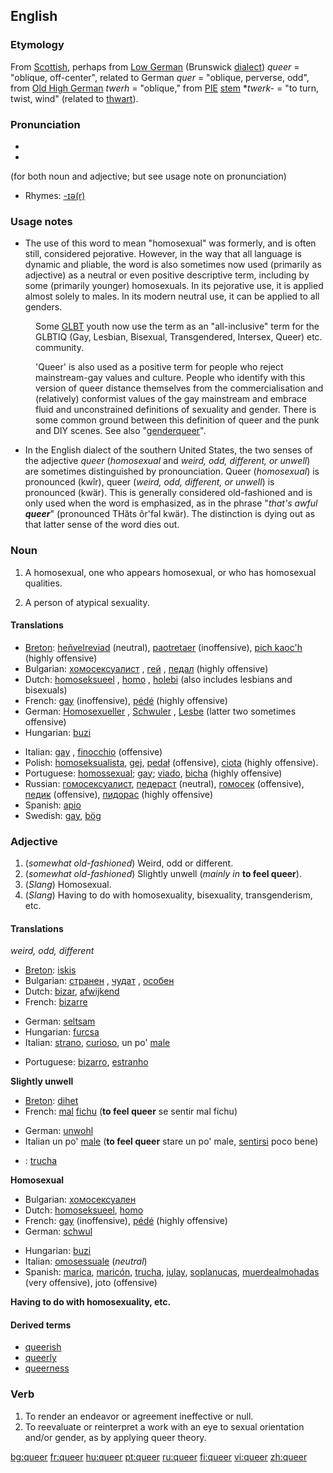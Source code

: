 ==English==

===Etymology===
From [[Scottish]], perhaps from [[Low German]] (Brunswick [[dialect]]) ''queer'' = "oblique, off-center", related to German ''quer'' = "oblique, perverse, odd", from [[Old High German]] ''twerh'' = "oblique," from [[PIE]] [[stem]] *''twerk-'' = "to turn, twist, wind" (related to [[thwart]]).

===Pronunciation===
*{{IPA|/kwir/}}
*{{SAMPA|/kwir/}}
{{AHD|kwîr}} (for both noun and adjective; but see usage note on pronunciation)
*Rhymes: [[Rhymes:English:-ɪə(r)|-ɪə(r)]]

===Usage notes===
*The use of this word to mean "homosexual" was formerly, and is often still, considered pejorative.  However, in the way that all language is dynamic and pliable, the word is also sometimes now used (primarily as adjective) as a neutral or even positive descriptive term, including by some (primarily younger) homosexuals. In its pejorative use, it is applied almost solely to males. In its modern neutral use, it can be applied to all genders.

:Some [[GLBT]] youth now use the term as an "all-inclusive" term for the GLBTIQ (Gay, Lesbian, Bisexual, Transgendered, Intersex, Queer) etc. community.

:'Queer' is also used as a positive term for people who reject mainstream-gay values and culture.  People who identify with this version of queer distance themselves from the commercialisation and (relatively) conformist values of the gay mainstream and embrace fluid and unconstrained definitions of sexuality and gender.  There is some common ground between this definition of queer and the punk and DIY scenes. See also "[[genderqueer]]".

*In the English dialect of the southern United States, the two senses of the adjective ''queer'' (''homosexual'' and ''weird, odd, different, or unwell'') are sometimes distinguished by pronounciation.  Queer (''homosexual'') is pronounced (kwîr), queer (''weird, odd, different, or unwell'') is pronounced (kwär).  This is generally considered old-fashioned and is only used when the word is emphasized, as in the phrase "''that's awful '''queer'''''" (pronounced THăts ôr'fəl kwär).  The distinction is dying out as that latter sense of the word dies out.

===Noun===
{{en-noun}}

# {{cattag|slang}} A homosexual, one who appears homosexual, or who has homosexual qualities.
# {{cattag|slang}} A person of atypical sexuality.
====Translations====
{{top}}
*[[Breton]]: [[heñvelreviad]] {{m}} (neutral), [[paotretaer]] {{m}} (inoffensive), [[pich kaoc'h]] {{m}} (highly offensive)
*Bulgarian: [[хомосексуалист]] {{m}}, [[гей]] {{m}}, [[педал]] {{m}}  (highly offensive)
*Dutch: [[homoseksueel]] {{m}}, [[homo]] {{m}}, [[holebi]] (also includes lesbians and bisexuals)
*French: [[gay]] {{m}} (inoffensive), [[pédé]] {{m}} (highly offensive)
*German: [[Homosexueller]] {{m}}, [[Schwuler]] {{m}}, [[Lesbe]] {{f}} (latter two sometimes offensive)
*Hungarian: [[buzi]]
{{mid}}
*Italian: [[gay]] {{m}}, [[finocchio]] {{m}} (offensive)
*Polish: [[homoseksualista]], [[gej]], [[pedał]] (offensive), [[ciota]] (highly offensive).
*Portuguese: [[homossexual]]; [[gay]]; [[viado]], [[bicha]] (highly offensive)
*Russian: [[гомосексуалист]], [[педераст]] (neutral), [[гомосек]] (offensive), [[педик]] (offensive), [[пидорас]] (highly offensive)
*Spanish: [[apio]] {{m}}
*Swedish: [[gay]], [[bög]]
{{bottom}}

===Adjective===
{{en-adj-er}}

#(''somewhat old-fashioned'') Weird, odd or different.
#(''somewhat old-fashioned'') Slightly unwell (''mainly in'' '''to feel queer''').
#(''Slang'') Homosexual.
#(''Slang'') Having to do with homosexuality, bisexuality, transgenderism, etc.

====Translations====
''weird, odd, different''
{{top}}
*[[Breton]]: [[iskis]]
*Bulgarian: [[странен]] {{m}}, [[чудат]] {{m}}, [[особен]] {{m}}
*Dutch: [[bizar]], [[afwijkend]]
*French: [[bizarre]]
{{mid}}
*German: [[seltsam]]
*Hungarian: [[furcsa]]
*Italian: [[strano]], [[curioso]], un po' [[male]]
{{bottom}}
*Portuguese: [[bizarro]], [[estranho]]
'''Slightly unwell'''
{{top}}
*[[Breton]]: [[dihet]]
*French: [[mal]] [[fichu]] ('''to feel queer''' se sentir mal fichu)
{{mid}}
*German: [[unwohl]]
*Italian un po' [[male]] ('''to feel queer''' stare un po' male, [[sentirsi]] poco bene)
*{{ttbc|Spanish}}: [[trucha]]
{{bottom}}

'''Homosexual'''
{{top}}
*Bulgarian: [[хомосексуален]] {{m}}
*Dutch: [[homoseksueel]], [[homo]]
*French: [[gay]] (inoffensive), [[pédé]] (highly offensive)
*German: [[schwul]]
{{mid}}
*Hungarian: [[buzi]]
*Italian: [[omosessuale]] (''neutral'')
*Spanish: [[marica]], [[maricón]], [[trucha]], [[julay]], [[soplanucas]], [[muerdealmohadas]] (very offensive), joto {{m}} (offensive)
{{bottom}}

'''Having to do with homosexuality, etc.'''

====Derived terms====
* [[queerish]]
* [[queerly]]
* [[queerness]]

===Verb===
{{en-verb}}

#To render an endeavor or agreement ineffective or null.
#To reevaluate or reinterpret a work with an eye to sexual orientation and/or gender, as by applying queer theory.

[[bg:queer]]
[[fr:queer]]
[[hu:queer]]
[[pt:queer]]
[[ru:queer]]
[[fi:queer]]
[[vi:queer]]
[[zh:queer]]